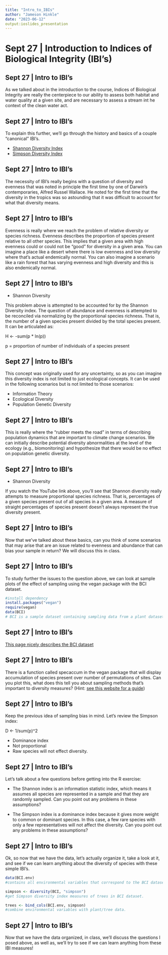 ```yaml
---
title: "Intro_to_IBIs"
author: "Jameson Hinkle"
date: "2023-06-12"
output:ioslides_presentation
---
```


# Sept 27 | Introduction to Indices of Biological Integrity (IBI's)

## Sept 27 | Intro to IBI's

As we talked about in the introduction to the course, Indices of Biological Integrity are really the centerpiece to our ability to assess both habitat and water quality at a given site, and are necessary to assess a stream int he context of the clean water act.

## Sept 27 | Intro to IBI's

To explain this further, we'll go through the history and basics of a couple "canonical" IBI's.

- [Shannon Diversity Index](https://www.youtube.com/watch?v=lbnXPI05qNI)
- [Simpson Diversity Index](https://entnemdept.ufl.edu/hodges/protectus/lp_webfolder/9_12_grade/student_handout_1a.pdf)

## Sept 27 | Intro to IBI's

The necessity of IBI's really begins with a question of diversity and evenness that was noted in principle the first time by one of Darwin's contemporaries, Alfred Russel Wallace.  He noted for the first time that the diversity in the tropics was so astounding that it was difficult to account for what that diversity means.  

## Sept 27 | Intro to IBI's

Evenness is really where we reach the problem of relative diversity or species richness.  Evenness describes the proportion of species present relative to all other species.  This implies that a given area with high evenness could or could not be "good" for diversity in a given area.  You can imagine a place like a desert where there is low evenness and low diversity where that's actual endemically normal.  You can also imagine a scenario like a rain forest that has varying evenness and high diversity and this is also endemically normal.  

## Sept 27 | Intro to IBI's {.smaller}

- Shannon Diversity

This problem above is attempted to be accounted for by the Shannon Diversity index.  The question of abundance and evenness is attempted to be reconciled via normalizing by the proportional species richness.  That is, the number of a given species present divided by the total species present.  It can be articulated as:


H <- -sum(p * ln(p))

p = proportion of number of individuals of a species present



## Sept 27 | Intro to IBI's

This concept was originally used for any uncertainty, so as you can imagine this diversity index is not limited to just ecological concepts. It can be used in the following scenarios but is not limited to those scenarios:

- Information Theory
- Ecological Diversity
- Population Genetic Diversity

## Sept 27 | Intro to IBI's

This is really where the "rubber meets the road" in terms of describing population dynamics that are important to climate change scenarios.  We can initially describe potential diversity abnormalities at the level of the ecology (e.g., biomonitoring) and hypothesize that there would be no effect on population genetic diversity.  

## Sept 27 | Intro to IBI's

- Shannon Diversity

If you watch the YouTube link above, you'll see that Shannon diversity really attempts to measure proportional species richness.  That is, percentages of a given species present out of all species in a given area.  A measure of straight percentages of species present doesn't always represent the true diversity present.

## Sept 27 | Intro to IBI's

Now that we've talked about these basics, can you think of some scenarios that may arise that are an issue related to evenness and abundance that can bias your sample in return?  We will discuss this in class.

## Sept 27 | Intro to IBI's

To study further the issues to the question above, we can look at sample plots of the effect of sampling using the vegan package with the BCI dataset.

```r
#install dependency
install.packages("vegan")
require(vegan)
data(BCI)
# BCI is a sample dataset containing sampling data from a plant dataset that is embedded in the vegan package
```

## Sept 27 | Intro to IBI's

[This page nicely describes the BCI dataset](https://rdrr.io/cran/vegan/man/BCI.html)

## Sept 27 | Intro to IBI's

There is a function called specaccum in the vegan package that will display accumulation of species present over number of permutations of sites.  Can you plot this, what does this tell you about sampling methods that's important to diversity measures? (Hint: [see this website for a guide](https://search.r-project.org/CRAN/refmans/vegan/html/specaccum.html))

## Sept 27 | Intro to IBI's {.smaller}

Keep the previous idea of sampling bias in mind.  Let's review the Simpson index:

D <- 1/sum(p)^2

- Dominance index
- Not proportional
- Raw species will not effect diversity.

## Sept 27 | Intro to IBI's {.smaller}

Let's talk about a few questions before getting into the R exercise:

- The Shannon index is an information statistic index, which means it assumes all
species are represented in a sample and that they are randomly sampled. Can you point
out any problems in these assumptions? 

- The Simpson index is a dominance index because it gives more weight to
common or dominant species. In this case, a few rare species with only a few
representatives will not affect the diversity. Can you point out any problems in these
assumptions?

## Sept 27 | Intro to IBI's {.smaller}

Ok, so now that we have the data, let's actually organize it, take a look at it, and see if we can learn anything about the diversity of species with these simple IBI's.

```r
data(BCI.env)
#contains all environmental variables that correspond to the BCI dataset.

simpson <- diversity(BCI, "simpson")
#get Simpson diversity index measures of trees in BCI dataset.

trees <- bind_cols(BCI.env, simpson)
#combine environmental variables with plant/tree data.
```


## Sept 27 | Intro to IBI's {.smaller}

Now that we have the data organized, in class, we'll discuss the questions I posed above, as well as, we'll try to see if we can learn anything from these IBI measures!
